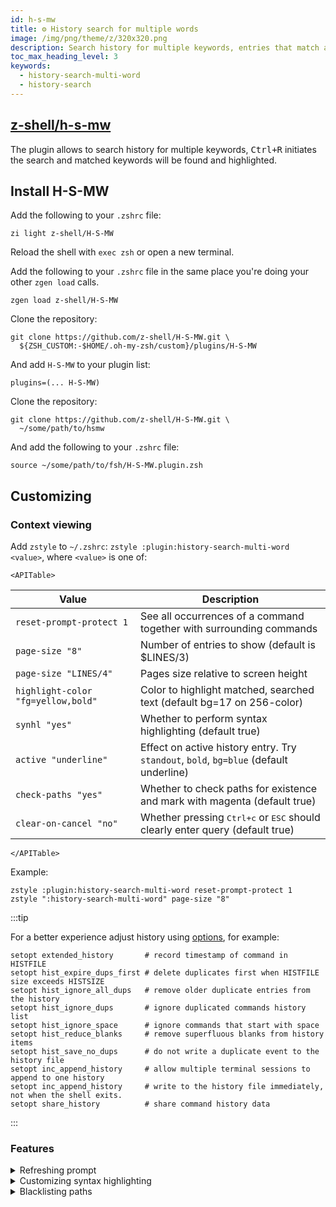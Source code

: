 ```yaml
---
id: h-s-mw
title: ⚙️ History search for multiple words
image: /img/png/theme/z/320x320.png
description: Search history for multiple keywords, entries that match all keywords will be found and syntax highlighted
toc_max_heading_level: 3
keywords:
  - history-search-multi-word
  - history-search
---
```



## <i class="fa-brands fa-github"></i> [z-shell/h-s-mw](https://github.com/z-shell/h-s-mw)

The plugin allows to search history for multiple keywords, <kbd><kbd>Ctrl</kbd>+<kbd>R</kbd></kbd> initiates the search and matched keywords will be found and highlighted.

<ImgShow img='/img/cast/gif/hsmw/hsmw-1.gif' alt='History search for multiple words' />

## Install H-S-MW

<Tabs>
  <TabItem value="zi" label="Zi" default>

Add the following to your `.zshrc` file:

```shell title="~/.zshrc"
zi light z-shell/H-S-MW
```

Reload the shell with `exec zsh` or open a new terminal.

  </TabItem>
  <TabItem value="zgen" label="Zgen">

Add the following to your `.zshrc` file in the same place you're doing your other `zgen load` calls.

```shell title="~/.zshrc"
zgen load z-shell/H-S-MW
```

  </TabItem>
  <TabItem value="oh-my-zsh" label="Oh-My-Zsh">

Clone the repository:

```shell showLineNumbers
git clone https://github.com/z-shell/H-S-MW.git \
  ${ZSH_CUSTOM:-$HOME/.oh-my-zsh/custom}/plugins/H-S-MW
```

And add `H-S-MW` to your plugin list:

```shell title="~/.zshrc"
plugins=(... H-S-MW)
```

  </TabItem>
  <TabItem value="standalone" label="Standalone">

Clone the repository:

```shell showLineNumbers
git clone https://github.com/z-shell/H-S-MW.git \
  ~/some/path/to/hsmw
```

And add the following to your `.zshrc` file:

```shell title="~/.zshrc"
source ~/some/path/to/fsh/H-S-MW.plugin.zsh
```

  </TabItem>
</Tabs>

## Customizing

### Context viewing

Add `zstyle` to `~/.zshrc`: `zstyle :plugin:history-search-multi-word <value>`, where `<value>` is one of:

```mdx-code-block
<APITable>
```

| Value                                           | Description                                                                                                          |
| ----------------------------------------------- | -------------------------------------------------------------------------------------------------------------------- |
| <samp>`reset-prompt-protect 1`</samp>           | See all occurrences of a command together with surrounding commands                                                  |
| <samp>`page-size "8"`</samp>                    | Number of entries to show (default is $LINES/3)                                                                      |
| <samp>`page-size "LINES/4"`</samp>              | Pages size relative to screen height                                                                                 |
| <samp>`highlight-color "fg=yellow,bold"`</samp> | Color to highlight matched, searched text (default bg=17 on 256-color)                                               |
| <samp>`synhl "yes"`</samp>                      | Whether to perform syntax highlighting (default true)                                                                |
| <samp>`active "underline"`</samp>               | Effect on active history entry. Try `standout`, `bold`, `bg=blue` (default underline)                                |
| <samp>`check-paths "yes"`</samp>                | Whether to check paths for existence and mark with magenta (default true)                                            |
| <samp>`clear-on-cancel "no"`</samp>             | Whether pressing <kbd><kbd>Ctrl</kbd>+<kbd>c</kbd></kbd> or <kbd>ESC</kbd> should clearly enter query (default true) |

```mdx-code-block
</APITable>
```

Example:

```shell showLineNumbers title="~/.zshrc"
zstyle :plugin:history-search-multi-word reset-prompt-protect 1
zstyle ":history-search-multi-word" page-size "8"
```

:::tip

For a better experience adjust history using [options][zsh-options], for example:

```shell showLineNumbers title="~/.zshrc"
setopt extended_history       # record timestamp of command in HISTFILE
setopt hist_expire_dups_first # delete duplicates first when HISTFILE size exceeds HISTSIZE
setopt hist_ignore_all_dups   # remove older duplicate entries from the history
setopt hist_ignore_dups       # ignore duplicated commands history list
setopt hist_ignore_space      # ignore commands that start with space
setopt hist_reduce_blanks     # remove superfluous blanks from history items
setopt hist_save_no_dups      # do not write a duplicate event to the history file
setopt inc_append_history     # allow multiple terminal sessions to append to one history
setopt inc_append_history     # write to the history file immediately, not when the shell exits.
setopt share_history          # share command history data
```

:::

### Features

<details>
  <summary>Refreshing prompt</summary>

Use `zle reset-prompt` in `sched` calls, in the presence of [z-shell/F-Sy-H][z-shell/f-sy-h], [zsh-users/zsh-syntax-highlighting][zsh-syntax-highlighting], [zsh-users/zsh-autosuggestions][zsh-autosuggestions], and other plugins that hook up into Z-Shell by overloading ZLE widgets.

For example, to refresh the clock in prompt every second:

```shell showLineNumbers
PROMPT=%B%F{yellow}%D{%H:%M:%S}%B%b%f

schedprompt() {
  zle && zle reset-prompt
  sched +1 schedprompt
}

zmodload -i zsh/sched
schedprompt
```

The `reset-prompt-protect` `zstyle` needs to be set to 1 for correct cooperation with H-S-MW. Alternatively, you could use `zle .reset-prompt` (i.e. with the dot in front) to call the original, not an overloaded `reset-prompt` widget (created by [z-shell/F-Sy-H][z-shell/f-sy-h], [zsh-users/zsh-autosuggestions][zsh-autosuggestions], etc.).

</details>

<details>
  <summary>Customizing syntax highlighting</summary>

<ImgShow img='/img/cast/gif/hsmw/hsmw-2.gif' alt='History search for multiple words 2' />

Syntax highlighting is customized via the `HSMW_HIGHLIGHT_STYLES` associative array. It has keys like `reserved-word`, `alias`, `command`, `path`, etc. which are assigned with strings like `fg=blue,bold`, to configure how given elements are to be colored. The complete list of available keys is at the beginning of [hsmw-highlight][h-s-mw-lines].

If you assign this array in `~/.zshrc` before or after loading `H-S-MW` you will change the defaults.

#### Examples of customizing syntax highlighting

Sets `path` key – paths that exist will be highlighted with background magenta, foreground white, bold:

```shell showLineNumbers
typeset -gA HSMW_HIGHLIGHT_STYLES
HSMW_HIGHLIGHT_STYLES[path]="bg=magenta,fg=white,bold"
```

Enable coloring of options of the form "-o" and "--the option", with cyan:

```shell showLineNumbers
typeset -gA HSMW_HIGHLIGHT_STYLES
HSMW_HIGHLIGHT_STYLES[single-hyphen-option]="fg=cyan"
HSMW_HIGHLIGHT_STYLES[double-hyphen-option]="fg=cyan"
```

Use 256 colors to highlight command separators (like ";" or "&&"):

```shell
HSMW_HIGHLIGHT_STYLES[commandseparator]="fg=241,bg=17"
```

</details>

<details>
  <summary>Blacklisting paths</summary>

Hash holding paths that shouldn't be grepped (globbed) – blacklist for slow disks, mounts, etc.:

```shell showLineNumbers
typeset -gA FAST_BLIST_PATTERNS
FAST_BLIST_PATTERNS[/mount/nfs1/*]=1
FAST_BLIST_PATTERNS[/mount/disk2/*]=1
```

</details>

<!-- end-of-file -->
<!-- links -->

[z-shell/f-sy-h]: /ecosystem/plugins/f-sy-h

<!-- external -->

[zsh-autosuggestions]: https://github.com/zsh-users/zsh-autosuggestions
[zsh-syntax-highlighting]: https://github.com/zsh-users/zsh-syntax-highlighting
[h-s-mw-lines]: https://github.com/z-shell/H-S-MW/blob/main/functions/hsmw-highlight#L36-L65
[zsh-options]: https://zsh.sourceforge.io/Doc/Release/Options.html
